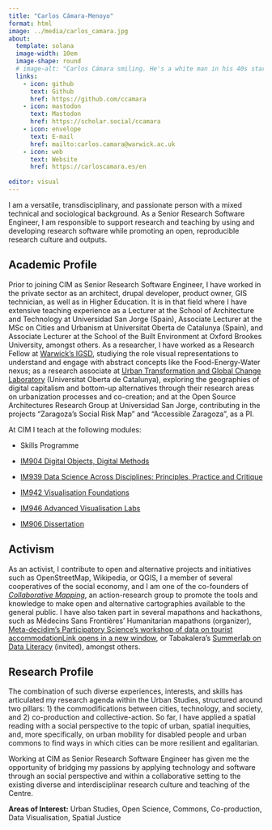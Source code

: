 ```yaml
---
title: "Carlos Cámara-Menoyo"
format: html
image: ../media/carlos_camara.jpg
about:
  template: solana
  image-width: 10em
  image-shape: round
  # image-alt: "Carlos Cámara smiling. He's a white man in his 40s starting to lose his dark hair"
  links:
    - icon: github
      text: Github
      href: https://github.com/ccamara
    - icon: mastodon
      text: Mastodon
      href: https://scholar.social/ccamara
    - icon: envelope
      text: E-mail
      href: mailto:carlos.camara@warwick.ac.uk
    - icon: web
      text: Website
      href: https://carloscamara.es/en
  
editor: visual
---
```


I am a versatile, transdisciplinary, and passionate person with a mixed technical and sociological background. As a Senior Research Software Engineer, I am responsible to support research and teaching by using and developing research software while promoting an open, reproducible research culture and outputs.

## Academic Profile

Prior to joining CIM as Senior Research Software Engineer, I have worked in the private sector as an architect, drupal developer, product owner, GIS technician, as well as in Higher Education. It is in that field where I have extensive teaching experience as a Lecturer at the School of Architecture and Technology at Universidad San Jorge (Spain), Associate Lecturer at the MSc on Cities and Urbanism at Universitat Oberta de Catalunya (Spain), and Associate Lecturer at the School of the Built Environment at Oxford Brookes University, amongst others. As a researcher, I have worked as a Research Fellow at [Warwick's IGSD](https://warwick.ac.uk/igsd), studiying the role visual representations to understand and engage with abstract concepts like the Food-Energy-Water nexus; as a research associate at [Urban Transformation and Global Change Laboratory](https://www.uoc.edu/portal/en/in3/recerca/grups/urban_transformation_and) (Universitat Oberta de Catalunya), exploring the geographies of digital capitalism and bottom-up alternatives through their research areas on urbanization processes and co-creation; and at the Open Source Architectures Research Group at Universidad San Jorge, contributing in the projects "Zaragoza's Social Risk Map" and "Accessible Zaragoza", as a PI.

At CIM I teach at the following modules:

-   Skills Programme

-   [IM904 Digital Objects, Digital Methods](https://warwick.ac.uk/fac/cross_fac/cim/apply-to-study/cross-disciplinary-postgraduate-modules/im904-digital-objects-digital-methods/)

-   [IM939 Data Science Across Disciplines: Principles, Practice and Critique](https://warwick.ac.uk/fac/cross_fac/cim/apply-to-study/cross-disciplinary-postgraduate-modules/im939-data-science-across-disciplines)

-   [IM942 Visualisation Foundations](https://warwick.ac.uk/fac/cross_fac/cim/apply-to-study/cross-disciplinary-postgraduate-modules/im942-visualisation-found/)

-   [IM946 Advanced Visualisation Labs](https://warwick.ac.uk/fac/cross_fac/cim/apply-to-study/cross-disciplinary-postgraduate-modules/im946-advanced-visualisation-labs)

-   [IM906 Dissertation](https://warwick.ac.uk/fac/cross_fac/cim/apply-to-study/cross-disciplinary-postgraduate-modules/im906-dissertation/)

## Activism

As an activist, I contribute to open and alternative projects and initiatives such as OpenStreetMap, Wikipedia, or QGIS, I a member of several cooperatives of the social economy, and I am one of the co-founders of [*Collaborative Mapping*](https://mapcolabora.org/), an action-research group to promote the tools and knowledge to make open and alternative cartographies available to the general public. I have also taken part in several mapathons and hackathons, such as Médecins Sans Frontières' Humanitarian mapathons (organizer), [Meta-decidim's Participatory Science's workshop of data on tourist accommodationLink opens in a new window](https://meta.decidim.org/assemblies/eix-lab/f/130/meetings/1135?locale=en), or Tabakalera's [Summerlab on Data Literacy](https://www.tabakalera.eus/en/node/32918) (invited), amongst others.

## Research Profile

The combination of such diverse experiences, interests, and skills has articulated my research agenda within the Urban Studies, structured around two pillars: 1) the commodifications between cities, technology, and society, and 2) co-production and collective-action. So far, I have applied a spatial reading with a social perspective to the topic of urban, spatial inequities, and, more specifically, on urban mobility for disabled people and urban commons to find ways in which cities can be more resilient and egalitarian.

Working at CIM as Senior Research Software Engineer has given me the opportunity of bridging my passions by applying technology and software through an social perspective and within a collaborative setting to the existing diverse and interdisciplinar research culture and teaching of the Centre.

**Areas of Interest:** Urban Studies, Open Science, Commons, Co-production, Data Visualisation, Spatial Justice
